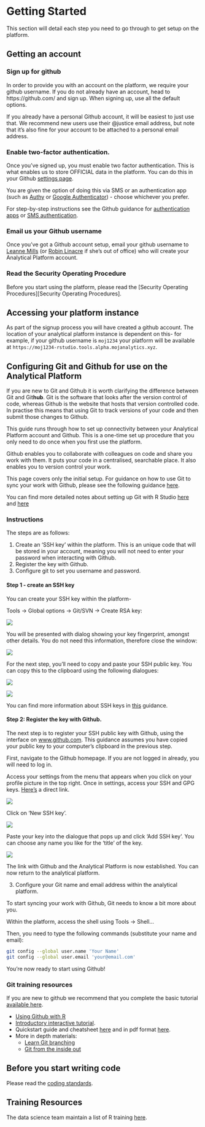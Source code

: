 # Getting Started

This section will detail each step you need to go through to get setup on the  platform.

## Getting an account
### Sign up for github
In order to provide you with an account on the platform, we require your github username. If you do not already have an account, head to https://github.com/ and sign up. When signing up, use all the default options.

If you already have a personal Github account, it will be easiest to just use that. We recommend new users use their @justice email address, but note that it’s also fine for your account to be attached to a personal email address.

### Enable two-factor authentication.
Once you’ve signed up, you must enable two factor authentication. This is what enables us to store OFFICIAL data in the platform. You can do this in your Github [settings page](https://github.com/settings/security).

You are given the option of doing this via SMS or an authentication app (such as [Authy](https://authy.com/download/) or [Google Authenticator](https://support.google.com/accounts/answer/1066447?hl=en)) - choose whichever you prefer.

For step-by-step instructions see the Github guidance for [authentication apps](https://help.github.com/articles/configuring-two-factor-authentication-via-a-totp-mobile-app/) or [SMS authentication](https://help.github.com/articles/configuring-two-factor-authentication-via-text-message/).

### Email us your Github username

Once you've got a Github account setup, email your github username to [Leanne Mills](mailto:leanne.mills@digital.justice.gov.uk) (or [Robin Linacre](mailto:Robin.Linacre@justice.gsi.gov.uk) if she's out of office) who will create your Analytical Platform account.

### Read the Security Operating Procedure

Before you start using the platform, please read the [Security Operating Procedures][Security Operating Procedures].  

## Accessing your platform instance

As part of the signup process you will have created a github account. The location of your analytical platform instance is dependent on this- for example, if your github username is `moj1234` your platform will be available at `https://moj1234-rstudio.tools.alpha.mojanalytics.xyz`.

##  Configuring Git and Github for use on the Analytical Platform

If you are new to Git and Github it is worth clarifying the difference between Git and Git**hub**. Git is the software that looks after the version control of code, whereas Github is the website that hosts that version controlled code. In practise this means that using Git to track versions of your code and then submit those changes to Github.

This guide runs through how to set up connectivity between your Analytical Platform account and Github.  This is a one-time set up procedure that you only need to do once when you first use the platform.

Github enables you to collaborate with colleagues on code and share you work with them.  It puts your code in a centralised, searchable place. It also enables you to version control your work.  

This page covers only the initial setup.  For guidance on how to use Git to sync your work with Github, please see the following guidance [here](http://r-pkgs.had.co.nz/git.html#git-rstudio).

You can find more detailed notes about setting up Git with R Studio [here](http://adamwilson.us/RDataScience/GitSSHNotes.html) and [here](https://support.rstudio.com/hc/en-us/articles/200532077-Version-Control-with-Git-and-SVN)

### Instructions

The steps are as follows:

1. Create an 'SSH key' within the platform.  This is an unique code that will be stored in your account, meaning you will not need to enter your password when interacting with Github.
2. Register the key with Github.
3. Configure git to set you username and password.



#### Step 1 - create an SSH key

You can create your SSH key within the platform-  

Tools -> Global options -> Git/SVN -> Create RSA key:

![](images/start/git_create_key.PNG)

You will be presented with dialog showing your key fingerprint, amongst other details.  You do not need this information, therefore close the window:

![](images/start/git_close.PNG)

For the next step, you'll need to copy and paste your SSH public key.  You can copy this to the clipboard using the following dialogues:

![](images/start/git_view_public.PNG)

![](images/start/git-public-key.PNG)

You can find more information about SSH keys in [this](https://help.github.com/articles/connecting-to-github-with-ssh/) guidance.  

#### Step 2:  Register the key with Github.

The next step is to register your SSH public key with Github, using the interface on [www.github.com](https://www.github.com).  This guidance assumes you have copied your public key to your computer's clipboard in the previous step.

First, navigate to the Github homepage.  If you are not logged in already, you will need to log in.

Access your settings from the menu that appears when you click on your profile picture in the top right.  Once in settings, access your SSH and GPG keys.  [Here's](https://github.com/settings/keys) a direct link.

![](images/start/github_settings.PNG)

Click on 'New SSH key'.

![](images/start/github_new_ssh.PNG)

Paste your key into the dialogue that pops up and click 'Add SSH key'. You can choose any name you like for the 'title' of the key.

![](images/start/git_paste_key.PNG)

The link with Github and the Analytical Platform is now established. You can now return to the analytical platform.

3. Configure your Git name and email address within the analytical platform.

To start syncing your work with Github, Git needs to know a bit more about you.

Within the platform, access the shell using Tools -> Shell...

Then, you need to type the following commands (substitute your name and email):

```bash
git config --global user.name 'Your Name'
git config --global user.email 'your@email.com'
```

You're now ready to start using Github!

### Git training resources
If you are new to github we recommend that you complete the basic tutorial [available here](https://try.github.io/levels/1/challenges/1).

- [Using Github with R](http://happygitwithr.com/)
- [Introductory interactive tutorial](https://try.github.io/levels/1/challenges/1).
- Quickstart guide and cheatsheet [here](http://rogerdudler.github.io/git-guide/) and in pdf format  [here](http://rogerdudler.github.io/git-guide/files/git_cheat_sheet.pdf).
- More in depth materials:
    - [Learn Git branching](http://learngitbranching.js.org/)
    - [Git from the inside out](https://maryrosecook.com/blog/post/git-from-the-inside-out)


## Before you start writing code
Please read the [coding standards](https://github.com/moj-analytical-services/our-coding-standards).

## Training Resources
The data science team maintain a list of R training [here](https://docs.google.com/document/d/1R4hBMf26T9HEnCdVz56PpZhwiCv5RhberYL3BxOSKsA/edit#heading=h.3iqas7tttbbd).
